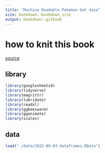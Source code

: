 ```yaml
---
title: "Machine Readable Pokémon Get daze"
site: bookdown::bookdown_site
output: bookdown::gitbook
---
```

# how to knit this book

[source](https://gedevan-aleksizde.github.io/rmarkdown-cookbook/bookdown.html)

## library

```r
library(googlesheets4)
library(tidyverse)
library(magrittr)
library(lubridate)
library(readxl)
library(ggbeeswarm)
library(gganimate)
library(scales)
```

## data

```r
load("./data/2022-09-03-dataframes.RData")
```


